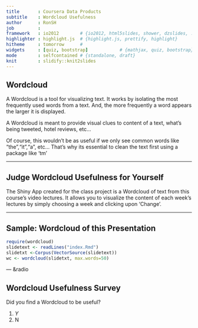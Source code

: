 ```yaml
---
title       : Coursera Data Products
subtitle    : Wordcloud Usefulness
author      : RonSH
job         : 
framework   : io2012        # {io2012, html5slides, shower, dzslides, ...}
highlighter : highlight.js  # {highlight.js, prettify, highlight}
hitheme     : tomorrow      # 
widgets     : [quiz, bootstrap]            # {mathjax, quiz, bootstrap}
mode        : selfcontained # {standalone, draft}
knit        : slidify::knit2slides
---
```


## Wordcloud

A Wordcloud is a tool for visualizing text.  It works by isolating the most frequently used words from a text.  And, the more frequently a word appears the larger it is displayed.  

A Wordcloud is meant to provide visual clues to content of a text, what's being tweeted, hotel reviews, etc...

Of course, this wouldn't be as useful if we only see common words like "the","it","a", etc...  That's why its essential to clean the text first using a package like 'tm'

---  

## Judge Wordcloud Usefulness for Yourself

The Shiny App created for the class project is a Wordcloud of text from this course's video lectures.  It allows you to visualize the content of each week's lectures by simply choosing a week and clicking upon 'Change'.

---

## Sample: Wordcloud of this Presentation

```r
require(wordcloud)
slidetext <- readLines("index.Rmd")
slidetxt <-Corpus(VectorSource(slidetext))
wc <- wordcloud(slidetxt, max.words=50)
```

--- &radio

## Wordcloud Usefulness Survey

Did you find a Wordcloud to be useful?

1. _Y_
2. N

